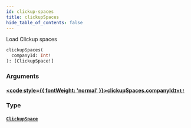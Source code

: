 ```yaml
---
id: clickup-spaces
title: clickupSpaces
hide_table_of_contents: false
---
```








Load Clickup spaces

```graphql
clickupSpaces(
  companyId: Int!
): [ClickupSpace!]
```


### Arguments

#### [<code style={{ fontWeight: 'normal' }}>clickupSpaces.<b>companyId</b></code>](#)<Bullet />[`Int!`](/api/graphql/documentation/scalars/int) <Badge class="secondary" text="non-null"/> <Badge class="secondary" text="scalar"/>
> 
> 

### Type

#### [`ClickupSpace`](/api/graphql/documentation/objects/clickup-space) <Badge class="secondary" text="object"/>
> 
> 





